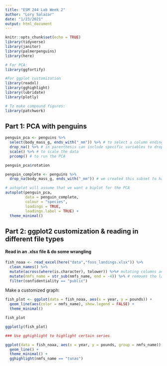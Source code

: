```yaml
---
title: "ESM 244 Lab Week 2"
author: "Lory Salazar"
date: "1/23/2021"
output: html_document
---
```


```r
knitr::opts_chunk$set(echo = TRUE)
library(tidyverse)
library(janitor)
library(palmerpenguins)
library(here)

# For PCA:
library(ggfortify)

#For ggplot customization
library(readxl)
library(gghighlight)
library(lubridate)
library(plotly)

# To make compound figures:
library(patchwork)
```

## Part 1: PCA with penguins

```r
penguin_pca <- penguins %>% 
  select(body_mass_g, ends_with("_mm")) %>% # to select a column ending with "_mm"
  drop_na() %>% # in parenthesis can include specific variables to drop for instead of dropping all NAs
  scale() %>% # to scale the data 
  prcomp() # to run the PCA

penguin_pca$rotation

penguin_complete <- penguins %>% 
  drop_na(body_mass_g, ends_with("_mm")) # we created this subset to have a subset of the data without the NAs for the variables we're interested in, but still including the other variables which we might want to use in our plot

# autoplot will assume that we want a biplot for the PCA
autoplot(penguin_pca,
         data = penguin_complete,
         colour = "species",
         loadings = TRUE,
         loadings.label = TRUE) +
  theme_minimal()
```


## Part 2: ggplot2 customization & reading in different file types

#### Read in an .xlsx file & do some wrangling

```r
fish_noaa <- read_excel(here("data","foss_landings.xlsx")) %>% 
  clean_names() %>% 
  mutate(across(where(is.character), tolower)) %>%# mutating columns across whatever columns are a character class, to lowercase
  mutate(nmfs_name = str_sub(nmfs_name, end = -4)) %>% # removes the last four characters from the values in that column; could also make a new column by saying nmfs_new instead of the same name
  filter(confidentiality == "public")
```

Make a customized graph:

```r
fish_plot <- ggplot(data = fish_noaa, aes(x = year, y = pounds)) +
  geom_line(aes(color = nmfs_name), show.legend = FALSE) +
  theme_minimal()

fish_plot

ggplotly(fish_plot)

### Use gghighlight to highlight certain series

ggplot(data = fish_noaa, aes(x = year, y = pounds, group = nmfs_name)) +
  geom_line() +
  theme_minimal() +
  gghighlight(nmfs_name == "tunas")
```












